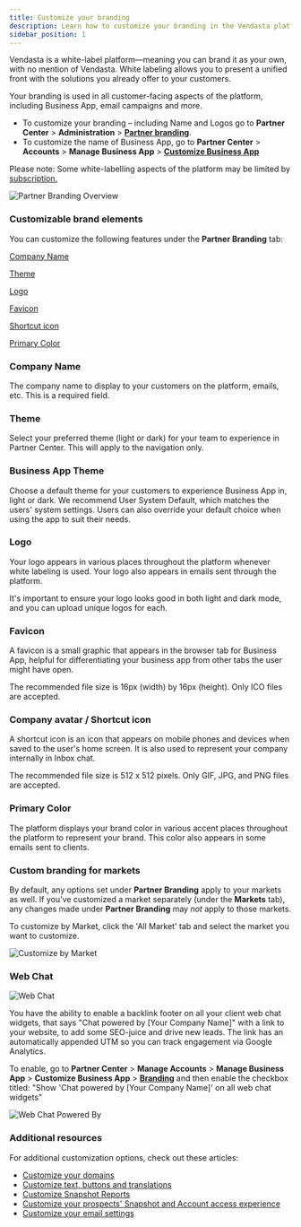 ```yaml
---
title: Customize your branding
description: Learn how to customize your branding in the Vendasta platform for a white-label experience.
sidebar_position: 1
---
```


Vendasta is a white-label platform—meaning you can brand it as your own, with no mention of Vendasta. White labeling allows you to present a unified front with the solutions you already offer to your customers.

Your branding is used in all customer-facing aspects of the platform, including Business App, email campaigns and more.

- To customize your branding – including Name and Logos go to **Partner Center** > **Administration** > **[Partner branding](https://partners.vendasta.com/customize-branding)**.
- To customize the name of Business App, go to **Partner Center** > **Accounts** > **Manage Business App** > **[Customize Business App](https://partners.vendasta.com/customize-business-app/overview)**

Please note: Some white-labelling aspects of the platform may be limited by [subscription.](https://www.vendasta.com/pricing/)

![Partner Branding Overview](/img/administration/partner-branding/customize-branding-overview.jpg)

### Customizable brand elements

You can customize the following features under the **Partner Branding** tab:

   [Company Name](#2-company-name)

   [Theme](#3-theme)

   [Logo](#5-logo)

   [Favicon](#6-favicon)

   [Shortcut icon](#7-company-avatar---shortcut-icon)

   [Primary Color](#8-primary-color)


### Company Name

The company name to display to your customers on the platform, emails, etc. This is a required field.

### Theme

Select your preferred theme (light or dark) for your team to experience in Partner Center. This will apply to the navigation only.

### Business App Theme

Choose a default theme for your customers to experience Business App in, light or dark. We recommend User System Default, which matches the users' system settings. Users can also override your default choice when using the app to suit their needs.

### Logo

Your logo appears in various places throughout the platform whenever white labeling is used. Your logo also appears in emails sent through the platform.

It's important to ensure your logo looks good in both light and dark mode, and you can upload unique logos for each.

### Favicon

A favicon is a small graphic that appears in the browser tab for Business App, helpful for differentiating your business app from other tabs the user might have open.

The recommended file size is 16px (width) by 16px (height). Only ICO files are accepted.

### Company avatar / Shortcut icon

A shortcut icon is an icon that appears on mobile phones and devices when saved to the user's home screen. It is also used to represent your company internally in Inbox chat.

The recommended file size is 512 x 512 pixels. Only GIF, JPG, and PNG files are accepted.

### Primary Color

The platform displays your brand color in various accent places throughout the platform to represent your brand. This color also appears in some emails sent to clients.


### Custom branding for markets

By default, any options set under **Partner Branding** apply to your markets as well. If you've customized a market separately (under the **Markets** tab), any changes made under **Partner Branding** may *not* apply to those markets.

To customize by Market, click the 'All Market' tab and select the market you want to customize.

![Customize by Market](/img/administration/partner-branding/customize-by-market.jpg)

### Web Chat

![Web Chat](/img/administration/partner-branding/web-chat.jpg)

You have the ability to enable a backlink footer on all your client web chat widgets, that says "Chat powered by [Your Company Name]" with a link to your website, to add some SEO-juice and drive new leads. The link has an automatically appended UTM so you can track engagement via Google Analytics.

To enable, go to **Partner Center** > **Manage Accounts** > **Manage Business App** > **Customize Business App** > **[Branding](https://partners.vendasta.com/customize-business-app/branding)** and then enable the checkbox titled: "Show 'Chat powered by [Your Company Name]' on all web chat widgets"

![Web Chat Powered By](/img/administration/partner-branding/web-chat-powered-by.jpg)

### Additional resources

For additional customization options, check out these articles:

- [Customize your domains](/administration/administration-platform-settings/administration-platform-settings-domains/customize-your-domains)
- [Customize text, buttons and translations](/administration/administration-platform-settings/translate-and-customize-with-weblate)
- [Customize Snapshot Reports](/administration/administration-platform-settings/administration-platform-settings-snapshot-report/customize-snapshot-reports)
- [Customize your prospects' Snapshot and Account access experience](/administration/administration-platform-settings/administration-platform-settings-snapshot-report/customize-prospects-snapshot-account-access)
- [Customize your email settings](/administration/administration-platform-settings/administration-platform-settings-email-settings/customize-your-email-settings)